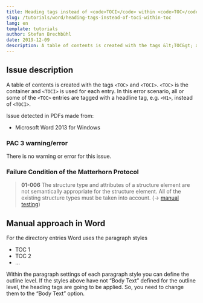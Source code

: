 ```yaml
---
title: Heading tags instead of <code>TOCI</code> within <code>TOC</code>
slug: /tutorials/word/heading-tags-instead-of-toci-within-toc
lang: en
template: tutorials
author: Stefan Brechbühl
date: 2019-12-09
description: A table of contents is created with the tags &lt;TOC&gt; and &lt;TOCI&gt;. &lt;TOC&gt; is the container and &lt;TOCI&gt; is used for each entry. In this error scenario, all or some of the &lt;TOC&gt; entries are tagged with a headline tag, e.g. &lt;H1&gt;, instead of &lt;TOCI&gt;.
---
```

## Issue description

A table of contents is created with the tags `<TOC>` and `<TOCI>`. `<TOC>` is the container and `<TOCI>` is used for each entry. In this error scenario, all or some of the `<TOC>` entries are tagged with a headline tag, e.g. `<H1>`, instead of `<TOCI>`.

Issue detected in PDFs made from:

- Microsoft Word 2013 for Windows

### PAC 3 warning/error

There is no warning or error for this issue.

### Failure Condition of the Matterhorn Protocol

> **01-006** The structure type and attributes of a structure element are not semantically appropriate for the structure element. All of the existing structure types must be taken into account. (→ [manual testing](https://accessible-pdf.info/en/glossary/#manual-testing))

## Manual approach in Word

For the directory entries Word uses the paragraph styles

- TOC 1
- TOC 2
- …

Within the paragraph settings of each paragraph style you can define the outline level. If the styles above have not “Body Text” defined for the outline level, the heading tags are going to be applied. So, you need to change them to the “Body Text” option.